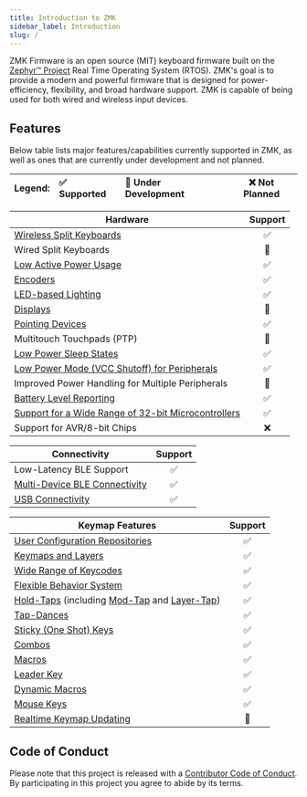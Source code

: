 ```yaml
---
title: Introduction to ZMK
sidebar_label: Introduction
slug: /
---
```



ZMK Firmware is an open source (MIT) keyboard firmware built on the [Zephyr™ Project](https://zephyrproject.org/) Real Time Operating System (RTOS).
ZMK's goal is to provide a modern and powerful firmware that is designed for power-efficiency, flexibility, and broad hardware support.
ZMK is capable of being used for both wired and wireless input devices.

## Features

Below table lists major features/capabilities currently supported in ZMK, as well as ones that are currently under development and not planned.

<Columns>
  <Column className="full-width-table">

| Legend: | ✅ Supported | 🚧 Under Development | ❌ Not Planned |
| :------ | :----------- | :------------------- | -------------- |

  </Column>
</Columns>

<Columns>
  <Column className="full-width-table">

| Hardware                                                                                                      | Support |
| ------------------------------------------------------------------------------------------------------------- | :-----: |
| [Wireless Split Keyboards](features/split-keyboards.md)                                                       |   ✅    |
| Wired Split Keyboards                                                                                         |   🚧    |
| [Low Active Power Usage](/power-profiler)                                                                     |   ✅    |
| [Encoders](features/encoders.md)                                                                              |   ✅    |
| [LED-based Lighting](features/lighting.md)                                                                    |   ✅    |
| [Displays](features/displays.md)                                                                              |   🚧    |
| [Pointing Devices](features/pointing.md)                                                                      |   ✅    |
| Multitouch Touchpads (PTP)                                                                                    |   🚧    |
| [Low Power Sleep States](features/low-power-states.md)                                                        |   ✅    |
| [Low Power Mode (VCC Shutoff) for Peripherals](keymaps/behaviors/power.md)                                    |   ✅    |
| Improved Power Handling for Multiple Peripherals                                                              |   🚧    |
| [Battery Level Reporting](features/battery.md)                                                                |   ✅    |
| [Support for a Wide Range of 32-bit Microcontrollers](https://docs.zephyrproject.org/3.5.0/boards/index.html) |   ✅    |
| Support for AVR/8-bit Chips                                                                                   |   ❌    |

  </Column>
  <Column className="full-width-table">

| Connectivity                                                    | Support |
| --------------------------------------------------------------- | :-----: |
| Low-Latency BLE Support                                         |   ✅    |
| [Multi-Device BLE Connectivity](features/bluetooth.md#profiles) |   ✅    |
| [USB Connectivity](keymaps/behaviors/outputs.md)                |   ✅    |

| Keymap Features                                                                                                                                                     | Support |
| ------------------------------------------------------------------------------------------------------------------------------------------------------------------- | :-----: |
| [User Configuration Repositories](user-setup.mdx)                                                                                                                   |   ✅    |
| [Keymaps and Layers](keymaps/index.mdx)                                                                                                                             |   ✅    |
| [Wide Range of Keycodes](keymaps/list-of-keycodes.mdx)                                                                                                              |   ✅    |
| [Flexible Behavior System](keymaps/behaviors/index.mdx)                                                                                                             |   ✅    |
| [Hold-Taps](keymaps/behaviors/hold-tap.mdx) (including [Mod-Tap](keymaps/behaviors/hold-tap.mdx#mod-tap) and [Layer-Tap](keymaps/behaviors/hold-tap.mdx#layer-tap)) |   ✅    |
| [Tap-Dances](keymaps/behaviors/tap-dance.mdx)                                                                                                                       |   ✅    |
| [Sticky (One Shot) Keys](keymaps/behaviors/sticky-key.md)                                                                                                           |   ✅    |
| [Combos](keymaps/combos.md)                                                                                                                                         |   ✅    |
| [Macros](keymaps/behaviors/macros.md)                                                                                                                               |   ✅    |
| [Leader Key](keymaps/behaviors/leader-key.md)                                                                                                                       |   ✅    |
| [Dynamic Macros](keymaps/behaviors/dynamic-macros.md)                                                                                                               |   ✅    |
| [Mouse Keys](keymaps/behaviors/mouse-emulation.md)                                                                                                                  |   ✅    |
| [Realtime Keymap Updating](features/studio.md)                                                                                                                      |   🚧    |

  </Column>
</Columns>

## Code of Conduct

Please note that this project is released with a [Contributor Code of Conduct](https://www.contributor-covenant.org/version/2/0/code_of_conduct/).
By participating in this project you agree to abide by its terms.
